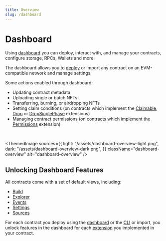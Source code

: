 ```yaml
---
title: Overview
slug: /dashboard
---
```



# Dashboard

Using [dashboard](https://thirdweb.com/dashboard) you can deploy, interact with, and manage your contracts, configure storage, RPCs, Wallets and more.

The dashboard allows you to [deploy](/deploy) or import any contract on an EVM-compatible network and manage settings.

Some actions enabled through dashboard:

- Updating contract metadata
- Uploading single or batch NFTs
- Transferring, burning, or airdropping NFTs
- Setting claim conditions (on contracts which implement the [Claimable](/solidity/extensions/erc721claimable), [Drop](/solidity/extensions/drop) or [DropSinglePhase](/solidity/extensions/dropsinglephase) extensions)
- Managing contract permissions (on contracts which implement the [Permissions](/solidity/extensions/permissions) extension)

<OpenSourceInfo
  repoName="dashboard"
  repoUrl="https://github.com/thirdweb-dev/dashboard"
  isLibrary={false}
/>

<br />

<ThemedImage
  sources={{
    light: "/assets/dashboard-overview-light.png",
    dark: "/assets/dashboard-overview-dark.png",
  }}
  className="dashboard-overview"
  alt="dashboard-overview"
/>

## Unlocking Dashboard Features

All contracts come with a set of default views, including:

- [Build](/dashboard/build)
- [Explorer](/dashboard/explorer)
- [Events](/dashboard/events)
- [Settings](/dashboard/settings)
- [Sources](/dashboard/sources)

For each contract you deploy using the [dashboard](https://thirdweb.com/dashboard) or the [CLI](/cli) or import,
you unlock features in the dashboard for each [extension](/solidity/extensions) you implemented in your contract.
